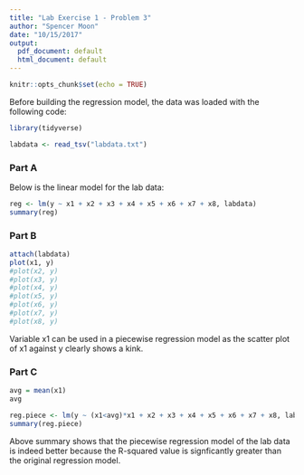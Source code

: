 ```yaml
---
title: "Lab Exercise 1 - Problem 3"
author: "Spencer Moon"
date: "10/15/2017"
output:
  pdf_document: default
  html_document: default
---
```


```r
knitr::opts_chunk$set(echo = TRUE)
```


Before building the regression model, the data was loaded with the following code:

```r
library(tidyverse)

labdata <- read_tsv("labdata.txt")
```


### Part A


Below is the linear model for the lab data:

```r
reg <- lm(y ~ x1 + x2 + x3 + x4 + x5 + x6 + x7 + x8, labdata)
summary(reg)
```


### Part B


```r
attach(labdata)
plot(x1, y)
#plot(x2, y)
#plot(x3, y)
#plot(x4, y)
#plot(x5, y)
#plot(x6, y)
#plot(x7, y)
#plot(x8, y)
```

Variable x1 can be used in a piecewise regression model as the scatter plot of x1 against y clearly shows a kink.


### Part C

```r
avg = mean(x1)
avg

reg.piece <- lm(y ~ (x1<avg)*x1 + x2 + x3 + x4 + x5 + x6 + x7 + x8, labdata)
summary(reg.piece)
```

Above summary shows that the piecewise regression model of the lab data is indeed better because the R-squared value is signficantly greater than the original regression model.